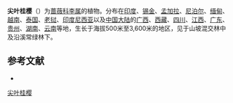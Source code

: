 {{Speciesbox
| genus = Prunus
| species = undulata
| authority = Buch.-Ham. ex D.Don
| synonyms = * ''Cerasus acuminata'' <small>Wall.</small>
* ''Cerasus adenophylla'' <small>(Wall. ex Steud.) M.Roem.</small>
* ''Cerasus integerrima'' <small>Wall.</small>
* ''Cerasus undulata'' <small>(Buch.-Ham. ex D.Don) Ser.</small>
* ''Cerasus wallichii'' <small>(Steud.) M.Roem.</small>
* ''Lauro-cerasus acuminata'' <small>(Wall.) M.Roem.</small>
* ''Lauro-cerasus undulata'' <small>(Buch.-Ham. ex D.Don) M.Roem.</small>
* ''Lauro-cerasus undulata'' f. ''elongata'' <small>(Koehne) T.T.Yu & L.T.Lu</small>（[[狭尖叶桂樱|狭尖叶桂樱]]）
* ''Lauro-cerasus undulata'' f. ''microbotrys'' <small>(Koehne) T.T.Yu & L.T.Lu</small>（[[钝齿尖叶桂樱|钝齿尖叶桂樱]]）
* ''Lauro-cerasus undulata'' f. ''pubigera'' <small>T.T.Yu & L.T.Lu</small>（[[毛序尖叶桂樱|毛序尖叶桂樱]]）
* ''Lauro-cerasus wallichii'' <small>(Steud.) Browicz</small>
* ''Prunus capricida'' <small>Wall. ex D.Don</small>
* ''Prunus integerrima'' <small>Wall. ex Steud.</small>
* ''Prunus microbotrys'' <small>Koehne</small>
* ''Prunus microbotrys'' var. ''obovata'' <small>S.Y.Hu</small>
* ''Prunus wallichii'' <small>Steud.</small>
}}

'''尖叶桂樱'''（{{lang-xm|Prunus undulata}}）为[[蔷薇科|蔷薇科]][[李属|李属]]的植物。分布在[[印度|印度]]、[[锡金|锡金]]、[[孟加拉|孟加拉]]、[[尼泊尔|尼泊尔]]、[[缅甸|缅甸]]、[[越南|越南]]、[[泰国|泰国]]、[[老挝|老挝]]、[[印度尼西亚|印度尼西亚]]以及[[中国大陆|中国大陆]]的[[广西|广西]]、[[西藏|西藏]]、[[四川|四川]]、[[江西|江西]]、[[广东|广东]]、[[贵州|贵州]]、[[湖南|湖南]]、[[云南|云南]]等地，生长于海拔500米至3,600米的地区，见于山坡混交林中及沿溪常绿林下。

== 参考文献 ==
<div class="references-small">
* {{cite web| url =http://www.bioinfo.cn/db05/KmzwSpecies.php?action=view&id=19083| title =尖叶桂樱（原变型）| work =《中国高等植物数据库全库》| publisher =中国科学院微生物研究所| author =昆明植物研究所| accessdate =2009-02-25| deadurl =yes| archiveurl =https://web.archive.org/web/20160305090728/http://www.bioinfo.cn/db05/KmzwSpecies.php?action=view&id=19083| archivedate =2016-03-05}}
</div>
{{Taxonbar|from=Q17235239}}

[[Category:桂樱属|尖叶桂樱]]


{{植物小作品}}
